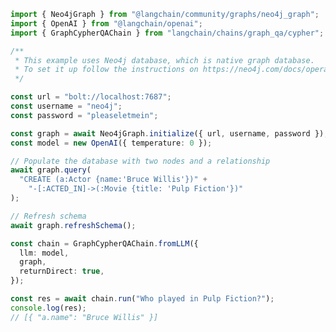 ```typescript
import { Neo4jGraph } from "@langchain/community/graphs/neo4j_graph";
import { OpenAI } from "@langchain/openai";
import { GraphCypherQAChain } from "langchain/chains/graph_qa/cypher";

/**
 * This example uses Neo4j database, which is native graph database.
 * To set it up follow the instructions on https://neo4j.com/docs/operations-manual/current/installation/.
 */

const url = "bolt://localhost:7687";
const username = "neo4j";
const password = "pleaseletmein";

const graph = await Neo4jGraph.initialize({ url, username, password });
const model = new OpenAI({ temperature: 0 });

// Populate the database with two nodes and a relationship
await graph.query(
  "CREATE (a:Actor {name:'Bruce Willis'})" +
    "-[:ACTED_IN]->(:Movie {title: 'Pulp Fiction'})"
);

// Refresh schema
await graph.refreshSchema();

const chain = GraphCypherQAChain.fromLLM({
  llm: model,
  graph,
  returnDirect: true,
});

const res = await chain.run("Who played in Pulp Fiction?");
console.log(res);
// [{ "a.name": "Bruce Willis" }]
```
